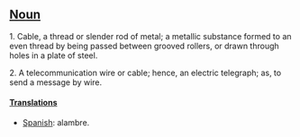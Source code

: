 ==[[Noun]]==

1. Cable, a thread or slender rod of metal; a metallic substance formed to an even thread by being passed between grooved rollers, or drawn through holes in a plate of steel.

2. A telecommunication wire or cable; hence, an electric telegraph;  as, to send a message by wire. 

====[[Translation]]s====
*[[Spanish]]: alambre.